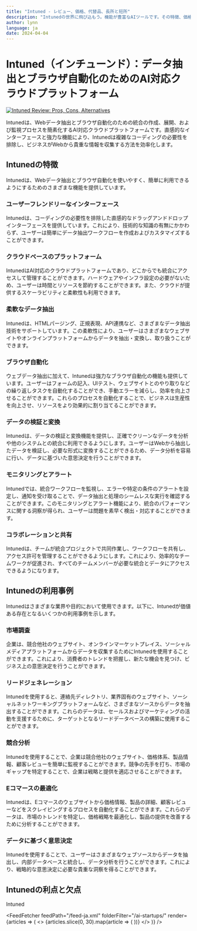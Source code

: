 ```yaml
---
title: "Intuned - レビュー、価格、代替品、長所と短所"
description: "Intunedの世界に飛び込もう。機能が豊富なAIツールです。その特徴、価格、そしてどのようにインパクトを与えているかを学びましょう。見逃さないでください！"
author: lynn
language: ja
date: 2024-04-04
---
```

        
# Intuned（インチューンド）：データ抽出とブラウザ自動化のためのAI対応クラウドプラットフォーム


<BlogHeader />


[![Intuned Review: Pros, Cons, Alternatives](/ai-startups/intuned.png)](https://intunedhq.com/)



Intunedは、Webデータ抽出とブラウザ自動化のための統合の作成、展開、および監視プロセスを簡素化するAI対応クラウドプラットフォームです。直感的なインターフェースと強力な機能により、Intunedは複雑なコーディングの必要性を排除し、ビジネスがWebから貴重な情報を収集する方法を効率化します。

## Intunedの特徴

Intunedは、Webデータ抽出とブラウザ自動化を使いやすく、簡単に利用できるようにするためのさまざまな機能を提供しています。

### ユーザーフレンドリーなインターフェース

Intunedは、コーディングの必要性を排除した直感的なドラッグアンドドロップインターフェースを提供しています。これにより、技術的な知識の有無にかかわらず、ユーザーは簡単にデータ抽出ワークフローを作成およびカスタマイズすることができます。

### クラウドベースのプラットフォーム

IntunedはAI対応のクラウドプラットフォームであり、どこからでも統合にアクセスして管理することができます。ハードウェアやインフラ設定の必要がないため、ユーザーは時間とリソースを節約することができます。また、クラウドが提供するスケーラビリティと柔軟性も利用できます。

### 柔軟なデータ抽出

Intunedは、HTMLパージング、正規表現、API連携など、さまざまなデータ抽出技術をサポートしています。この柔軟性により、ユーザーはさまざまなウェブサイトやオンラインプラットフォームからデータを抽出・変換し、取り扱うことができます。

### ブラウザ自動化

ウェブデータ抽出に加えて、Intunedは強力なブラウザ自動化の機能も提供しています。ユーザーはフォームの記入、UIテスト、ウェブサイトとのやり取りなどの繰り返しタスクを自動化することができ、手動エラーを減らし、効率を向上させることができます。これらのプロセスを自動化することで、ビジネスは生産性を向上させ、リソースをより効果的に割り当てることができます。

### データの検証と変換

Intunedは、データの検証と変換機能を提供し、正確でクリーンなデータを分析や他のシステムとの統合に利用できるようにします。ユーザーはWebから抽出したデータを検証し、必要な形式に変換することができるため、データ分析を容易に行い、データに基づいた意思決定を行うことができます。

### モニタリングとアラート

Intunedでは、統合ワークフローを監視し、エラーや特定の条件のアラートを設定し、通知を受け取ることで、データ抽出と処理のシームレスな実行を確認することができます。このモニタリングとアラート機能により、統合のパフォーマンスに関する洞察が得られ、ユーザーは問題を素早く検出・対応することができます。

### コラボレーションと共有

Intunedは、チームが統合プロジェクトで共同作業し、ワークフローを共有し、アクセス許可を管理することができるようにします。これにより、効率的なチームワークが促進され、すべてのチームメンバーが必要な統合とデータにアクセスできるようになります。

## Intunedの利用事例

Intunedはさまざまな業界や目的において使用できます。以下に、Intunedが価値ある存在となるいくつかの利用事例を示します。

### 市場調査

企業は、競合他社のウェブサイト、オンラインマーケットプレイス、ソーシャルメディアプラットフォームからデータを収集するためにIntunedを使用することができます。これにより、消費者のトレンドを把握し、新たな機会を見つけ、ビジネス上の意思決定を行うことができます。

### リードジェネレーション

Intunedを使用すると、連絡先ディレクトリ、業界固有のウェブサイト、ソーシャルネットワーキングプラットフォームなど、さまざまなソースからデータを抽出することができます。これらのデータは、セールスおよびマーケティングの活動を支援するために、ターゲットとなるリードデータベースの構築に使用することができます。

### 競合分析

Intunedを使用することで、企業は競合他社のウェブサイト、価格体系、製品情報、顧客レビューを簡単に監視することができます。競争の先手を打ち、市場のギャップを特定することで、企業は戦略と提供を適応させることができます。

### Eコマースの最適化

Intunedは、Eコマースのウェブサイトから価格情報、製品の詳細、顧客レビューなどをスクレイピングするプロセスを自動化することができます。これらのデータは、市場のトレンドを特定し、価格戦略を最適化し、製品の提供を改善するために分析することができます。

### データに基づく意思決定

Intunedを使用することで、ユーザーはさまざまなウェブソースからデータを抽出し、内部データベースと統合し、データ分析を行うことができます。これにより、戦略的な意思決定に必要な貴重な洞察を得ることができます。

## Intunedの利点と欠点

Intuned


<AdComponent />


<FeedFetcher feedPath="/feed-ja.xml" folderFilter="/ai-startups/" render={articles => (
    <>
        <Cards>
            {articles.slice(0, 30).map(article => (
                <Card key={article.link} title={article.title} href={article.link} />
            ))}
        </Cards>
    </>
)} />

